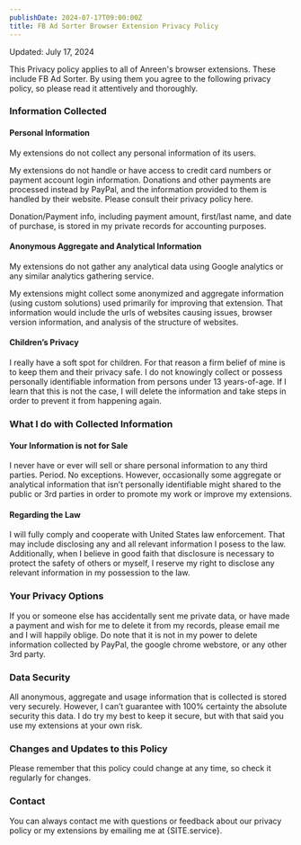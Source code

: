 ```yaml
---
publishDate: 2024-07-17T09:00:00Z
title: FB Ad Sorter Browser Extension Privacy Policy
---
```



Updated: July 17, 2024

This Privacy policy applies to all of Anreen's browser extensions. These include FB Ad Sorter. By using them you agree to the following privacy policy, so please read it attentively and thoroughly.

### Information Collected
#### Personal Information
My extensions do not collect any personal information of its users.

My extensions do not handle or have access to credit card numbers or payment account login information. Donations and other payments are processed instead by PayPal, and the information provided to them is handled by their website. Please consult their privacy policy here.

Donation/Payment info, including payment amount, first/last name, and date of purchase, is stored in my private records for accounting purposes.

#### Anonymous Aggregate and Analytical Information
My extensions do not gather any analytical data using Google analytics or any similar analytics gathering service.

My extensions might collect some anonymized and aggregate information (using custom solutions) used primarily for improving that extension. That information would include the urls of websites causing issues, browser version information, and analysis of the structure of websites.

#### Children’s Privacy
I really have a soft spot for children. For that reason a firm belief of mine is to keep them and their privacy safe. I do not knowingly collect or possess personally identifiable information from persons under 13 years-of-age. If I learn that this is not the case, I will delete the information and take steps in order to prevent it from happening again.

### What I do with Collected Information
#### Your Information is not for Sale
I never have or ever will sell or share personal information to any third parties. Period. No exceptions. However, occasionally some aggregate or analytical information that isn’t personally identifiable might shared to the public or 3rd parties in order to promote my work or improve my extensions.

#### Regarding the Law
I will fully comply and cooperate with United States law enforcement. That may include disclosing any and all relevant information I posess to the law.
Additionally, when I believe in good faith that disclosure is necessary to protect the safety of others or myself, I reserve my right to disclose any relevant information in my possession to the law.

### Your Privacy Options
If you or someone else has accidentally sent me private data, or have made a payment and wish for me to delete it from my records, please email me and I will happily oblige. Do note that it is not in my power to delete information collected by PayPal, the google chrome webstore, or any other 3rd party.

### Data Security
All anonymous, aggregate and usage information that is collected is stored very securely. However, I can’t guarantee with 100% certainty the absolute security this data. I do try my best to keep it secure, but with that said you use my extensions at your own risk.

### Changes and Updates to this Policy
Please remember that this policy could change at any time, so check it regularly for changes.

### Contact
You can always contact me with questions or feedback about our privacy policy or my extensions by emailing me at {SITE.service}.
